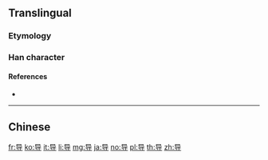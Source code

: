 ==Translingual==
{{stroke order|strokes=6}}

===Etymology===
{{Han simp|導|f=道|t=巳}}

===Han character===
{{Han char|rn=41|rad=寸|as=03|sn=6|four=|canj=RUDI|ids=⿱[[巳]][[寸]]}}

====References====
* {{Han ref|kx=0293.331|hdz=10504.020|uh=5BFC|ud=23548}}

----

==Chinese==
{{zh-see|導}}

[[fr:导]]
[[ko:导]]
[[it:导]]
[[li:导]]
[[mg:导]]
[[ja:导]]
[[no:导]]
[[pl:导]]
[[th:导]]
[[zh:导]]